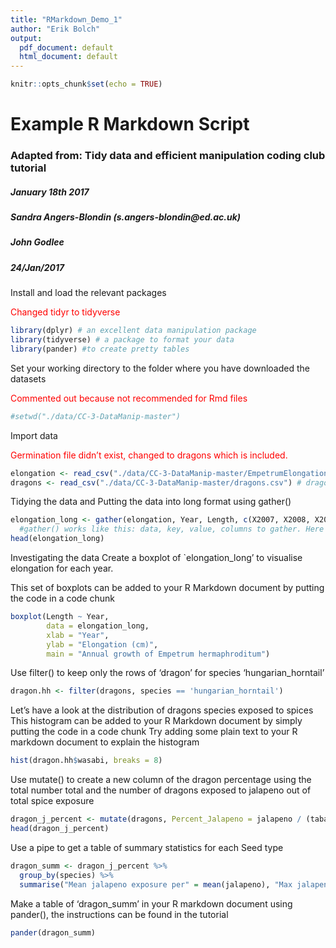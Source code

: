 ```yaml
---
title: "RMarkdown_Demo_1"
author: "Erik Bolch"
output:
  pdf_document: default
  html_document: default
---
```

```r
knitr::opts_chunk$set(echo = TRUE)

```
# Example R Markdown Script
### Adapted from: Tidy data and efficient manipulation coding club tutorial
##### January 18th 2017
##### Sandra Angers-Blondin (s.angers-blondin@ed.ac.uk)
##### John Godlee
##### 24/Jan/2017

Install and load the relevant packages
<p style="color:red">Changed tidyr to tidyverse</p>
```r
library(dplyr) # an excellent data manipulation package
library(tidyverse) # a package to format your data
library(pander) #to create pretty tables
```
Set your working directory to the folder where you have downloaded the datasets
<p style="color:red">Commented out because not recommended for Rmd files</p>
```r
#setwd("./data/CC-3-DataManip-master")

```
Import data
<p style="color:red">Germination file didn't exist, changed to dragons which is included.</p>
```r

elongation <- read_csv("./data/CC-3-DataManip-master/EmpetrumElongation.csv") # stem elongation measurements on Empetrum
dragons <- read_csv("./data/CC-3-DataManip-master/dragons.csv") # dragons subjected to spices

```
Tidying the data and Putting the data into long format using gather()

```r
elongation_long <- gather(elongation, Year, Length, c(X2007, X2008, X2009, X2010, X2011, X2012)) 
  #gather() works like this: data, key, value, columns to gather. Here we want the lengths (value) to be gathered by year (key). Note that you are completely making up the names of the second and third arguments, unlike most functions in R.
head(elongation_long)
```
Investigating the data
Create a boxplot of `elongation_long' to visualise elongation for each year.

This set of boxplots can be added to your R Markdown document by putting the code in a code chunk
```r
boxplot(Length ~ Year, 
        data = elongation_long, 
        xlab = "Year", 
        ylab = "Elongation (cm)", 
        main = "Annual growth of Empetrum hermaphroditum")
```



Use filter() to keep only the rows of 'dragon' for species 'hungarian_horntail' 
```r
dragon.hh <- filter(dragons, species == 'hungarian_horntail')
```



Let's have a look at the distribution of dragons species exposed to spices
This histogram can be added to your R Markdown document by simply putting the code in a code chunk
Try adding some plain text to your R markdown document to explain the histogram
```r
hist(dragon.hh$wasabi, breaks = 8)
```

Use mutate() to create a new column of the dragon percentage using the total number total and the number of dragons exposed to jalapeno out of total spice exposure

```r
dragon_j_percent <- mutate(dragons, Percent_Jalapeno = jalapeno / (tabasco+jalapeno+wasabi+paprika) * 100)
head(dragon_j_percent)
```

Use a pipe to get a table of summary statistics for each Seed type

```r
dragon_summ <- dragon_j_percent %>%
  group_by(species) %>%
  summarise("Mean jalapeno exposure per" = mean(jalapeno), "Max jalapeno exposure per" = max(jalapeno), "Min jalapeno exposure" = min(jalapeno))
```

Make a table of 'dragon_summ' in your R markdown document using pander(), the instructions can be found in the tutorial

```r
pander(dragon_summ)
```
























